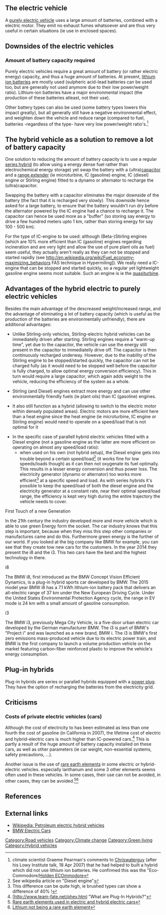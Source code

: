 {{topic header| default.png | Hybrid vehicles}}

==The electric vehicle==
A [[Electric cars|purely electric vehicle]] uses a large amount of batteries, combined with a electric motor. They emit no exhaust fumes whatsoever and are thus very useful in certain situations (ie use in enclosed spaces).

==Downsides of the electric vehicles==
===Amount of battery capacity required===
Purely electric vehicles require a great amount of battery (or rather electric energy) capacity, and thus a huge amount of batteries. At present, [[lithium ion batteries]]{{w|lithium ion batteries}} are mostly used (sulpheric acid-lead batteries can be used too, but are generally not used anymore due to their low power/weight ratio). Lithium-ion batteries have a major environmental impact (the production of these batteries atleast, not their use).{{fact}} 

Other battery types can also be used (some battery types lowers this impact greatly), but all generally still have a negative environmental effect, and weighten down the vehicle and reduce range (compared to fuel, batteries -regardless of the type- have very low power/weight ratio's.<ref>climate scientist Graeme Pearman's comments to [[User:Chriswaterguy|Chriswaterguy]] (after his Lowy Institute talk, 18 Apr 2007) that he had helped to built a hybrid which did not use lithium ion batteries. He confirmed this was the "Eco-Commodore/[[Holden ECOmmodore]]</ref>

==The hybrid vehicle as a solution to remove a lot of battery capacity==
One solution to reducing the amount of battery capacity is to use a regular [http://en.wikipedia.org/wiki/Hybrid_vehicle_drivetrain#Parallel_hybrid series hybrid] (to allow using a energy dense fuel rather than electrochemical energy storage) yet swap the battery with a (ultra)[[capacitor]] and a [[range extender]] (ie microturbine, IC (gasoline) engine, IC (diesel) engine or Stirling engine) fitted to a dynamo or alternator to recharge the (ultra)capacitor. 

Swapping the battery with a capacitor eliminates the major downside of the battery (the fact that it is recharged very slowly). This downside hence asked for a large battery, to ensure that the battery wouldn't run dry before the alternator powered by the IC engine had a chance to recharge it. The capacitor can hence be used more as a "buffer" (so storing say energy to drive a few hundred meters upto 1 km, rather than storing energy for say 100 - 500 km).

For the type of IC-engine to be used: although (Beta-)Stirling engines (which are 10% more efficient than IC (gasoline) engines regarding incineration and are very light and allow the use of pure plant oils as fuel) seem useful, they actually aren't really as they can not be stopped and started rapidly (see http://en.wikipedia.org/wiki/Fuel_economy-maximizing_behaviors FAS technique in Hypermiling]). We really need a IC-engine that can be stopped and started quickly, so a regular yet lightweight gasoline engine seems most suitable. Such an engine is ie the [[quasiturbine]].

==Advantages of the hybrid electric to purely electric vehicles==
Besides the main advantage of the descreased weight/increased range, and the advantage of eliminating a lot of battery capacity (which is useful as the production of the batteries are environmentally unfriendly), there are additional advantages:

* Unlike Stirling-only vehicles, Stirling-electric hybrid vehicles can be immediatelly driven after starting. Stirling engines require a "warm-up time", yet due to the capacitor, the vehicle can use the energy still present in the capacitor to immediatelly drive off. The capacitor is then continuously recharged underway. However, due to the inability of the Stirling engine to be stopped/started quickly, the capacitor can not be charged fully (as it would need to be stopped well before the capacitor is fully charged, to allow optimal energy conversion efficiency). This in turn would require a large capacitor, which again adds weight to the vehicle, reducing the efficiency of the system as a whole.

* Stirling (and Diesel) engines extract more energy and can use other environmentally friendly fuels (ie plant oils) than IC (gasoline) engines. 

* It also still function as a hybrid (allowing to switch to the electric motor within densely populated areas). Electric motors are more efficient here than a heat engine since the heat engine (ie microturbine, IC engine or Stirling engine) would need to operate on a speed/load that is not optimal for it

* In the specific case of parallell hybrid electric vehicles fitted with a Diesel engine (not a gasoline engine as the latter are more efficient on operating on almost any speed/load ratio):
** when used on his own (not hybrid setup), the Diesel engine gets into trouble beyond a certain speed/load<ref>See wikipedia article on "Diesel engine"</ref> (it works fine for low speeds/loads though) as it can then not oxygenate its fuel optimally. This results in a lesser energy conversion and thus power loss. The electricity generator (dynamo or alternator) too works more efficient<ref>This difference can be quite high, ie brushed types can show a difference of 40% !</ref> at a specific speed and load. As with series hybrids it's possible to keep the speed/load of both the diesel engine and the electricity generator at a constant rate, near their optimal speed/load range, the efficiency is kept very high during the entire trajectory the vehicle needs to cover. 

First Touch of a new Generation 

In the 21th century the industry developed more and more vehicle which is able to use green Energy form the socket. The car industry knows that this step is important, because when they miss this step other companies or manufactures came and do this. Furthermore green energy is the further of our world. If you looked at the big company like BMW for example, you can see that they create tow new cars for the customers. In the year 2014 they present the i8 and the i3. This two cars have the best and the highest technology in there.

i8 

The BMW i8, first introduced as the BMW Concept Vision Efficient Dynamics, is a plug-in hybrid sports car developed by BMW. The 2015 model year BMW i8 has a 7.1 kWh lithium-ion battery pack that delivers an all-electric range of 37 km under the New European Driving Cycle. Under the United States Environmental Protection Agency cycle, the range in EV mode is 24 km with a small amount of gasoline consumption. 

i3

The BMW i3, previously Mega City Vehicle, is a five-door urban electric car developed by the German manufacturer BMW. The i3 is part of BMW's "Project i" and was launched as a new brand, BMW i. The i3 is BMW's first zero emissions mass-produced vehicle due to its electric power train, and BMW is the first company to launch a volume production vehicle on the market featuring carbon-fiber reinforced plastic to improve the vehicle's energy consumption.

==Plug-in hybrids==
Plug-in hybrids{{w|plug-in hybrid}} are series or parallell hybrids equipped with a [[mains electric grid-connector|power plug]]. They have the option of recharging the batteries from the  electricity grid.

==Criticisms==
===Costs of private electric vehicles (cars)===
{{Main|Costs of electric and hybrid electric cars}}
Although the cost of electricity to has been estimated as less than one fourth the cost of gasoline (in California in 2007), the lifetime cost of electric and hybrid-electric cars is much higher than IC-powered cars.<ref>[http://www.team-fate.net/phev.html "What are Plug-In Hybrids?"</ref> This is partly a result of the huge amount of battery capacity installed on these cars, as well as other parameters (ie car weight, non-essential systems, safety precautions, ...).

Another issue is the use of [[rare earth elements]] in some electric or hybrid-electric vehicles. especially lanthanum and some 3 other elements seems often used in these vehicles. In some cases, their use can not be avoided, in other cases, they can be avoided.<ref>[http://www.popularmechanics.com/technology/engineering/news/important-rare-earth-elements#slide-1 Rare earth elements used in electric and hybrid electric cars]</ref><ref>[http://en.wikipedia.org/wiki/Lithium#Terrestrial Lithium not being a rare earth element]</ref>

==References==
{{reflist}}

== External links ==
* [[Wikipedia: Petroleum electric hybrid vehicles]]
* [https://www.bmwusa.com/vehicles/bmwi.html BMW Electric Cars]

[[Category:Road vehicles]]
[[Category:Climate change]]
[[Category:Green living]]
[[Category:Hybrid vehicles]]